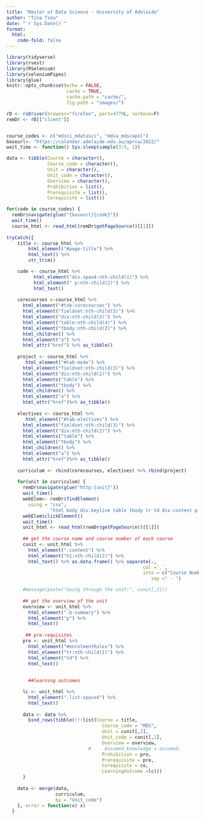 ```yaml
---
title: "Master of Data Science - University of Adelaide"
author: "Tina Tsou"
date: "`r Sys.Date()`"
format: 
  html: 
    code-fold: false
---
```



```r
library(tidyverse)
library(rvest)
library(RSelenium)
library(seleniumPipes)
library(glue)
knitr::opts_chunk$set(echo = FALSE,
                      cache = TRUE,
                      cache.path = "cache/",
                      fig.path = "images/")

```


```r
rD <- rsDriver(browser="firefox", port=4779L, verbose=F)
remDr <- rD[["client"]]


course_codes <- c("mdsci_mdatasci", "mdsa_mdscapol")
baseurl<- "https://calendar.adelaide.edu.au/aprcw/2022/"
wait_time <- function() Sys.sleep(sample(3:5, 1))

data <- tibble(Course = character(),
               Course_code = character(),
               Unit = character(),
               Unit_code = character(),
               Overview = character(),
               Prohibition = list(),
               Prerequisite = list(),
               Corequisite = list())

for(code in course_codes) {
  remDr$navigate(glue("{baseurl}{code}"))
  wait_time()
  course_html <- read_html(remDr$getPageSource()[[1]])
  
tryCatch({
    title <- course_html %>% 
        html_element("#page-title") %>% 
        html_text() %>% 
        str_trim()

    code <- course_html %>% 
          html_element("div.span4:nth-child(1)") %>% 
          html_element(" p:nth-child(2)") %>% 
          html_text()
    
    corecourses <-course_html %>% 
      html_element("#tab-corecourses") %>% 
      html_element("fieldset:nth-child(3)") %>% 
      html_element("div:nth-child(2)") %>% 
      html_element("table:nth-child(4)") %>% 
      html_element("tbody:nth-child(2)") %>% 
      html_children() %>% 
      html_element("a") %>% 
      html_attr("href") %>% as_tibble()
    
    project <- course_html %>% 
       html_element("#tab-mode") %>% 
      html_element("fieldset:nth-child(3)") %>% 
      html_element("div:nth-child(2)") %>% 
      html_elements("table") %>% 
      html_element("tbody") %>% 
      html_children() %>% 
      html_element("a") %>% 
      html_attr("href")%>% as_tibble()
    
    electives <- course_html %>% 
       html_element("#tab-electives") %>% 
      html_element("fieldset:nth-child(3)") %>% 
      html_element("div:nth-child(2)") %>% 
      html_elements("table") %>% 
      html_element("tbody") %>% 
      html_children() %>% 
      html_element("a") %>% 
      html_attr("href")%>% as_tibble()
    
    curriculum <- rbind(corecourses, electives) %>% rbind(project)
    
    for(unit in curriculum) {
      remDr$navigate(glue("http:{unit}"))
      wait_time()
      webElem<- remDr$findElement(
        using = "css",
                "html body div.keyline table tbody tr td div.content p table tbody tr td.odd a")
      webElem$clickElement()
      wait_time()
      unit_html <- read_html(remDr$getPageSource()[[1]])
      
      ## get the course name and course number of each course
      cunit <- unit_html %>% 
        html_element(".content") %>%
        html_element("h1:nth-child(2)") %>% 
        html_text() %>% as.data.frame() %>% separate(.,
                                                  col =`.`,
                                                  into = c("Course Number","Course Name"),
                                                     sep =" - ")

      #message(paste("Going through the unit:", cunit[,2]))
      
      ## get the overview of the unit
      overview <- unit_html %>% 
        html_element(".b-summary") %>% 
        html_element("p") %>% 
        html_text()
      
       ## pre-requisites
      pre <- unit_html %>% 
        html_element("#enrolmentRules") %>% 
        html_element("tr:nth-child(1)") %>% 
        html_element("td") %>% 
        html_text()
      
      
        ##learning outcomes

      lc <- unit_html %>% 
        html_element(".list-spaced") %>% 
        html_text()
      
      data <- data %>% 
        bind_rows(tibble(!!!list(Course = title, 
                                   Course_code = "MDS", 
                                   Unit = cunit[,2],
                                   Unit_code = cunit[,1],
                                   Overview = overview,
                              #     Assumed_knowledge = assumed,
                                   Prohibition = pro,
                                   Prerequisite = pre, 
                                   Corequisite = co,
                                   LearningOutcome =lc)))
      }
      
    data <- merge(data, 
                  curriculum,
                  by = "Unit_code")
    }, error = function(x) x)
  }

```
